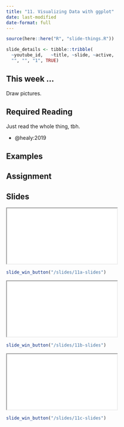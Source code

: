 ```yaml
---
title: "11. Visualizing Data with ggplot"
date: last-modified
date-format: full
---
```


```r
source(here::here("R", "slide-things.R"))

slide_details <- tibble::tribble(
  ~youtube_id,   ~title, ~slide, ~active,
  "", "", "1", TRUE)

```

## This week ...

Draw pictures.

## Required Reading

Just read the whole thing, tbh. 

- @healy:2019

## Examples

## Assignment


## Slides

<script type="application/javascript">

function resizeIFrameToFitContent( iFrame ) {

   iFrame.width  = document.getElementById("quarto-document-content").clientWidth;
   iFrame.height  = (document.getElementById("quarto-document-content").clientWidth * 0.5625)
}

window.addEventListener('DOMContentLoaded', function(e) {

    var iFrame = document.getElementById( 'quartoframe' );
    resizeIFrameToFitContent( iFrame );
    } );

</script>

<iframe class="slide-deck" id="quartoframe" src="../slides/11a-slides.html"></iframe>

```r
slide_win_button("/slides/11a-slides")
```

<iframe class="slide-deck" id="quartoframe" src="../slides/11b-slides.html"></iframe>

```r
slide_win_button("/slides/11b-slides")
```


<iframe class="slide-deck" id="quartoframe" src="../slides/11c-slides.html"></iframe>

```r
slide_win_button("/slides/11c-slides")
```

